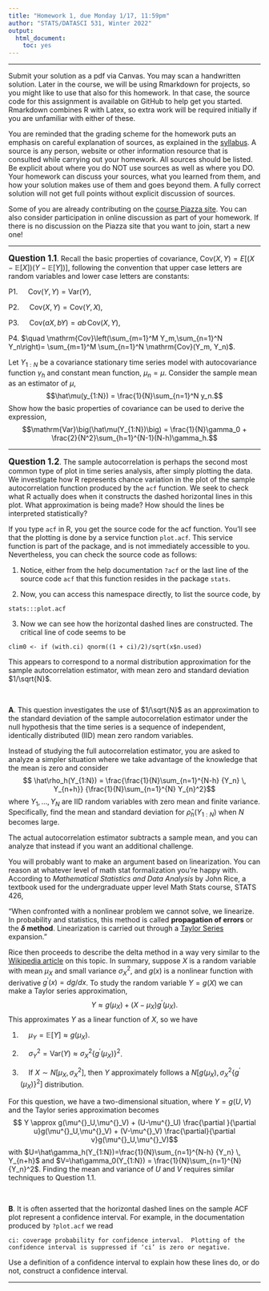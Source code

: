 ```yaml
---
title: "Homework 1, due Monday 1/17, 11:59pm"
author: "STATS/DATASCI 531, Winter 2022"
output:
  html_document:
    toc: yes
---
```


\newcommand\prob{\mathbb{P}}
\newcommand\E{\mathbb{E}}
\newcommand\var{\mathrm{Var}}
\newcommand\cov{\mathrm{Cov}}

-----------

Submit your solution as a pdf via Canvas. You may scan a handwritten solution. Later in the course, we will be using Rmarkdown for projects, so you might like to use that also for this homework. In that case, the source code for this assignment is available on GitHub to help get you started. Rmarkdown combines R with Latex, so extra work will be required initially if you are unfamiliar with either of these. 

You are reminded that the grading scheme for the homework puts an emphasis on careful explanation of sources, as explained in the [syllabus](../syllabus.html). A source is any person, website or other information resource that is consulted while carrying out your homework. All sources should be listed. Be explicit about where you do NOT use sources as well as where you DO. Your homework can discuss your sources, what you learned from them, and how your solution makes use of them and goes beyond them. A fully correct solution will not get full points without explicit discussion of sources.

Some of you are already contributing on the [course Piazza site](https://piazza.com/umich/winter2022/statsdatasci531). You can also consider participation in online discussion as part of your homework. If there is no discussion on the Piazza site that you want to join, start a new one!

--------

**<big>Question 1.1</big>**. Recall the basic properties of covariance, $\cov(X,Y) = E\big[(X-\E[X])(Y-\E[Y])\big]$, following the convention that upper case letters are random variables and lower case letters are constants:

P1. $\quad \cov(Y,Y)= \var(Y)$,

P2. $\quad \cov(X,Y)=\cov(Y,X)$,

P3. $\quad \cov(aX,bY)= ab\,\cov(X,Y)$,

P4. $\quad \cov\left(\sum_{m=1}^M Y_m,\sum_{n=1}^N Y_n\right)= \sum_{m=1}^M \sum_{n=1}^N \cov(Y_m, Y_n)$.

Let $Y_{1:N}$ be a covariance stationary time series model with autocovariance function $\gamma_h$ and constant mean function, $\mu_n=\mu$. Consider the sample mean as an estimator of $\mu$,
$$\hat\mu(y_{1:N}) = \frac{1}{N}\sum_{n=1}^N y_n.$$
Show how the basic properties of covariance can be used to derive the expression,
$$\var\big(\hat\mu(Y_{1:N})\big) = \frac{1}{N}\gamma_0 + \frac{2}{N^2}\sum_{h=1}^{N-1}(N-h)\gamma_h.$$


-------------------

**<big>Question 1.2</big>**.  The sample autocorrelation is perhaps the second most common type of plot in time series analysis, after simply plotting the data. We investigate how R represents chance variation in the plot of the sample autocorrelation function produced by the `acf` function.  We seek to check what R actually does when it constructs the dashed horizontal lines in this plot. What approximation is being made? How should the lines be interpreted statistically?

If you type `acf` in R, you get the source code for the acf function. You'll see that the plotting is done by a service function `plot.acf`. This service function is part of the package, and is not immediately accessible to you. Nevertheless, you can check the source code as follows:

1.  Notice, either from the help documentation `?acf` or the last line of the source code `acf` that this function resides in the package `stats`.

2. Now, you can access this namespace directly, to list the source code, by
```
stats:::plot.acf
```

3. Now we can see how the horizontal dashed lines are constructed. The critical line of code seems to be
```
clim0 <- if (with.ci) qnorm((1 + ci)/2)/sqrt(x$n.used)
```
This appears to correspond to a normal distribution approximation for the sample autocorrelation estimator, with mean zero and standard deviation $1/\sqrt{N}$.

<br>

**A**. This question investigates the use of $1/\sqrt{N}$ as an approximation to the standard deviation of the sample autocorrelation estimator under the null hypothesis that the time series is a sequence of independent, identically distributed (IID) mean zero random variables. 

Instead of studying the full autocorrelation estimator, you are asked to analyze a simpler situation where we take advantage of the knowledge that the mean is zero and consider
$$ \hat\rho_h(Y_{1:N}) = \frac{\frac{1}{N}\sum_{n=1}^{N-h} {Y_n} \, Y_{n+h}}
{\frac{1}{N}\sum_{n=1}^{N} Y_{n}^2}$$
where $Y_1,\dots,Y_N$ are IID random variables with zero mean and finite variance. Specifically, find the mean and standard deviation for $\hat\rho_h(Y_{1:N})$ when $N$ becomes large.

The actual autocorrelation estimator subtracts a sample mean, and you can analyze that instead if you want an additional challenge. 

You will probably want to make an argument based on linearization. You can reason at whatever level of math stat formalization you're happy with. According to  *Mathematical Statistics and Data Analysis* by John Rice, a textbook used for the undergraduate upper level Math Stats course, STATS 426,

"When confronted with a nonlinear problem we cannot solve, we linearize. In probability and statistics, this method is called **propagation of errors** or the **$\delta$ method**. Linearization is carried out through a [Taylor Series](https://en.wikipedia.org/wiki/Taylor_series) expansion."

Rice then proceeds to describe the delta method in a way very similar to the [Wikipedia article](https://en.wikipedia.org/wiki/Delta_method) on this topic. In summary, suppose $X$ is a random variable with mean $\mu^{}_X$ and small variance $\sigma^2_X$, and $g(x)$ is a nonlinear function with derivative $g^\prime(x)=dg/dx$. To study the random variable $Y=g(X)$ we can make a Taylor series approximation,
$$ Y \approx g(\mu^{}_X) + (X-\mu^{}_X) g^\prime(\mu^{}_X).$$
This approximates $Y$ as a linear function of $X$, so we have

1.  $\quad \mu^{}_Y = \E[Y]\approx g(\mu^{}_X)$.

2.  $\quad \sigma^2_Y = \var(Y) \approx \sigma^2_X \big\{g^\prime(\mu^{}_X)\big\}^2$.

3. $\quad$If $X\sim N\big[\mu^{}_X,\sigma_X^2\big]$, then $Y$ approximately follows a $N\big[g(\mu^{}_X), \sigma^2_X \big\{g^\prime(\mu^{}_X)\big\}^2\big]$ distribution.

For this question, we have a two-dimensional situation, where $Y=g(U,V)$ and the Taylor series approximation becomes
$$ Y \approx g(\mu^{}_U,\mu^{}_V) + (U-\mu^{}_U) \frac{\partial }{\partial u}g(\mu^{}_U,\mu^{}_V) + (V-\mu^{}_V) \frac{\partial}{\partial v}g(\mu^{}_U,\mu^{}_V)$$
with $U=\hat\gamma_h(Y_{1:N})=\frac{1}{N}\sum_{n=1}^{N-h} {Y_n} \, Y_{n+h}$ and $V=\hat\gamma_0(Y_{1:N}) = \frac{1}{N}\sum_{n=1}^{N} {Y_n}^2$. Finding the mean and variance of $U$ and $V$ requires similar techniques to Question 1.1.

<br>

**B**. It is often asserted that the horizontal dashed lines on the sample ACF plot represent a confidence interval. For example, in the documentation produced by `?plot.acf` we read

```
ci: coverage probability for confidence interval.  Plotting of the confidence interval is suppressed if ‘ci’ is zero or negative.
```

Use a definition of a confidence interval to explain how these lines do, or do not, construct a confidence interval. 

------------


